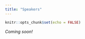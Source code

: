 ```yaml
---
title: "Speakers"
---
```


```r
knitr::opts_chunk$set(echo = FALSE)
```

*Coming soon!*